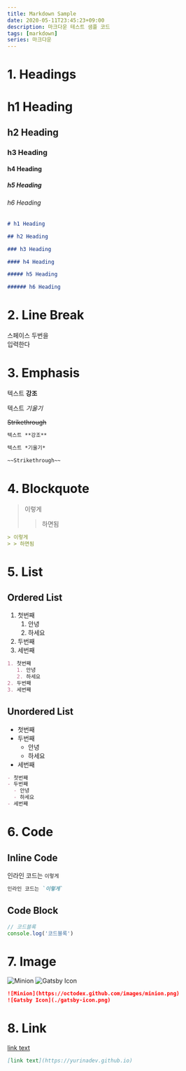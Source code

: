 ```yaml
---
title: Markdown Sample
date: 2020-05-11T23:45:23+09:00
description: 마크다운 테스트 샘플 코드
tags: [markdown]
series: 마크다운
---
```


# 1. Headings

# h1 Heading

## h2 Heading

### h3 Heading

#### h4 Heading

##### h5 Heading

###### h6 Heading

```md
# h1 Heading

## h2 Heading

### h3 Heading

#### h4 Heading

##### h5 Heading

###### h6 Heading
```

# 2. Line Break

스페이스 두번을  
입력한다

# 3. Emphasis

텍스트 **강조**

텍스트 *기울기*

~~Strikethrough~~

```md
텍스트 **강조**

텍스트 *기울기*

~~Strikethrough~~
```

# 4. Blockquote

> 이렇게
> > 하면됨

```md
> 이렇게
> > 하면됨
```

# 5. List

## Ordered List

1. 첫번째
   1. 안녕
   2. 하세요
2. 두번째
3. 세번째

```md
1. 첫번째
   1. 안녕
   2. 하세요
2. 두번째
3. 세번째
```

## Unordered List

- 첫번째
- 두번째
  - 안녕
  - 하세요
- 세번째

```md
- 첫번째
- 두번째
  - 안녕
  - 하세요
- 세번째
```

# 6. Code

## Inline Code

인라인 코드는 `이렇게`

```md
인라인 코드는 `이렇게`
```

## Code Block

```js
// 코드블록
console.log('코드블록')
```

# 7. Image

![Minion](https://octodex.github.com/images/minion.png)
![Gatsby Icon](./gatsby-icon.png)

```md
![Minion](https://octodex.github.com/images/minion.png)
![Gatsby Icon](./gatsby-icon.png)
```

# 8. Link

[link text](https://yurinadev.github.io)

```md
[link text](https://yurinadev.github.io)
```
